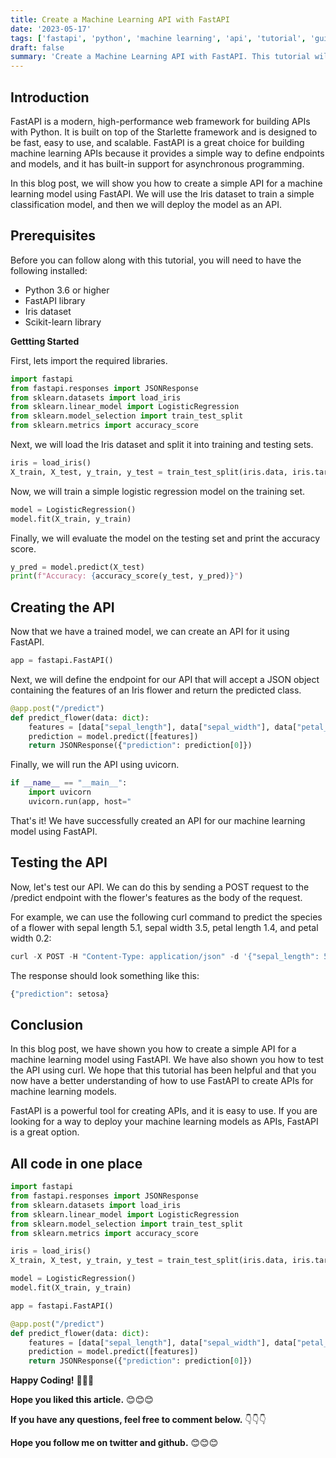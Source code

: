 ```yaml
---
title: Create a Machine Learning API with FastAPI
date: '2023-05-17'
tags: ['fastapi', 'python', 'machine learning', 'api', 'tutorial', 'guide']
draft: false
summary: 'Create a Machine Learning API with FastAPI. This tutorial will help you to create a machine learning API with FastAPI.'
---
```


## Introduction

FastAPI is a modern, high-performance web framework for building APIs with Python. It is built on top of the Starlette framework and is designed to be fast, easy to use, and scalable. FastAPI is a great choice for building machine learning APIs because it provides a simple way to define endpoints and models, and it has built-in support for asynchronous programming. 

In this blog post, we will show you how to create a simple API for a machine learning model using FastAPI. We will use the Iris dataset to train a simple classification model, and then we will deploy the model as an API.

## Prerequisites

Before you can follow along with this tutorial, you will need to have the following installed:

- Python 3.6 or higher
- FastAPI library
- Iris dataset
- Scikit-learn library

**Gettting Started**

First, lets import the required libraries.

```python
import fastapi
from fastapi.responses import JSONResponse
from sklearn.datasets import load_iris
from sklearn.linear_model import LogisticRegression
from sklearn.model_selection import train_test_split
from sklearn.metrics import accuracy_score
```

Next, we will load the Iris dataset and split it into training and testing sets.

```python
iris = load_iris()
X_train, X_test, y_train, y_test = train_test_split(iris.data, iris.target, test_size=0.2, random_state=42)
```

Now, we will train a simple logistic regression model on the training set.

```python
model = LogisticRegression()
model.fit(X_train, y_train)
```

Finally, we will evaluate the model on the testing set and print the accuracy score.

```python
y_pred = model.predict(X_test)
print(f"Accuracy: {accuracy_score(y_test, y_pred)}")
```

## Creating the API

Now that we have a trained model, we can create an API for it using FastAPI.

```python
app = fastapi.FastAPI()
```

Next, we will define the endpoint for our API that will accept a JSON object containing the features of an Iris flower and return the predicted class.

```python
@app.post("/predict")
def predict_flower(data: dict):
    features = [data["sepal_length"], data["sepal_width"], data["petal_length"], data["petal_width"]]
    prediction = model.predict([features])
    return JSONResponse({"prediction": prediction[0]})
```

Finally, we will run the API using uvicorn.

```python
if __name__ == "__main__":
    import uvicorn
    uvicorn.run(app, host="
```

That's it! We have successfully created an API for our machine learning model using FastAPI.

## Testing the API

Now, let's test our API. We can do this by sending a POST request to the /predict endpoint with the flower's features as the body of the request.

For example, we can use the following curl command to predict the species of a flower with sepal length 5.1, sepal width 3.5, petal length 1.4, and petal width 0.2:

```python
curl -X POST -H "Content-Type: application/json" -d '{"sepal_length": 5.1, "sepal_width": 3.5, "petal_length": 1.4, "petal_width": 0.2}' http://localhost:8000/predict
```

The response should look something like this:

```python
{"prediction": setosa}
```

## Conclusion

In this blog post, we have shown you how to create a simple API for a machine learning model using FastAPI. We have also shown you how to test the API using curl. We hope that this tutorial has been helpful and that you now have a better understanding of how to use FastAPI to create APIs for machine learning models.

FastAPI is a powerful tool for creating APIs, and it is easy to use. If you are looking for a way to deploy your machine learning models as APIs, FastAPI is a great option.

## All code in one place

```python
import fastapi
from fastapi.responses import JSONResponse
from sklearn.datasets import load_iris
from sklearn.linear_model import LogisticRegression
from sklearn.model_selection import train_test_split
from sklearn.metrics import accuracy_score

iris = load_iris()
X_train, X_test, y_train, y_test = train_test_split(iris.data, iris.target, test_size=0.2, random_state=42)

model = LogisticRegression()
model.fit(X_train, y_train)

app = fastapi.FastAPI()

@app.post("/predict")
def predict_flower(data: dict):
    features = [data["sepal_length"], data["sepal_width"], data["petal_length"], data["petal_width"]]
    prediction = model.predict([features])
    return JSONResponse({"prediction": prediction[0]})
```

**Happy Coding!** 🎉🎉🎉 

**Hope you liked this article.** 😊😊😊

**If you have any questions, feel free to comment below.** 👇👇👇

**Hope you follow me on twitter and github.** 😊😊😊
